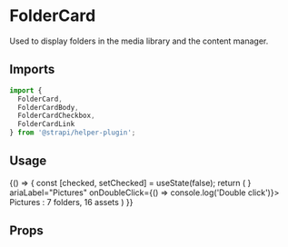 <!--- FolderCard.stories.mdx --->



<Meta title="components/FolderCard" component={FolderCard} />

# FolderCard

Used to display folders in the media library and the content manager.

## Imports

```js
import {
  FolderCard,
  FolderCardBody,
  FolderCardCheckbox,
  FolderCardLink
} from '@strapi/helper-plugin';
```

## Usage

<Canvas>
  <Story name="base">
    {() => {
        const [checked, setChecked] = useState(false);
        return (
            <FolderCard style={{ width: '310px' }} id="card-one" startAction={<FolderCardCheckbox value={checked} onValueChange={setChecked} />} ariaLabel="Pictures" onDoubleClick={() => console.log('Double click')}>
                <FolderCardBody as="h2">
                    <FolderCardLink href="https://strapi.io">
                        <Flex direction="column" alignItems="flex-start">
                            <Typography variant="omega" fontWeight="semiBold">
                                Pictures
                                <VisuallyHidden>:</VisuallyHidden>
                            </Typography>
                            <Typography variant="pi" textColor="neutral600">
                                7 folders, 16 assets
                            </Typography>
                        </Flex>
                    </FolderCardLink>
                </FolderCardBody>
            </FolderCard>
        )
    }}
  </Story>
</Canvas>

## Props

<ArgsTable of={FolderCard} />
